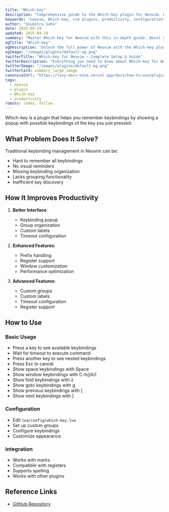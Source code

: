 ```yaml
---
title: "Which-key"
description: "Comprehensive guide to the Which-key plugin for Neovim. Learn setup, features, and best practices to enhance your workflow."
keywords: "neovim, Which-key, vim plugins, productivity, configuration"
author: "Soumitra Saha"
date: 2025-04-19
updated: 2025-04-19
summary: "Master Which-key for Neovim with this in-depth guide. Boost your coding productivity and editor experience."
ogTitle: "Which-key"
ogDescription: "Unlock the full power of Neovim with the Which-key plugin. Step-by-step instructions and expert tips."
ogImage: "/images/plugins/default-og.png"
twitterTitle: "Which-key for Neovim – Complete Setup & Guide"
twitterDescription: "Everything you need to know about Which-key for Neovim. Installation, configuration, and pro tips."
twitterImage: "/images/plugins/default-og.png"
twitterCard: summary_large_image
canonicalUrl: "https://lazy-docs-nine.vercel.app/docs/how-to-use/plugins/which-key"
tags:
  - neovim
  - plugin
  - Which-key
  - productivity
robots: index, follow
---
```


Which-key is a plugin that helps you remember keybindings by showing a popup with possible keybindings of the key you just pressed.

## What Problem Does It Solve?

Traditional keybinding management in Neovim can be:

- Hard to remember all keybindings
- No visual reminders
- Missing keybinding organization
- Lacks grouping functionality
- Inefficient key discovery

## How It Improves Productivity

1. **Better Interface**:

   - Keybinding popup
   - Group organization
   - Custom labels
   - Timeout configuration

2. **Enhanced Features**:

   - Prefix handling
   - Register support
   - Window customization
   - Performance optimization

3. **Advanced Features**:
   - Custom groups
   - Custom labels
   - Timeout configuration
   - Register support

## How to Use

### Basic Usage

- Press a key to see available keybindings
- Wait for timeout to execute command
- Press another key to see nested keybindings
- Press Esc to cancel
- Show space keybindings with Space
- Show window keybindings with C-h/j/k/l
- Show fold keybindings with z
- Show goto keybindings with g
- Show previous keybindings with [
- Show next keybindings with ]

### Configuration

- Edit `lua/config/which-key.lua`
- Set up custom groups
- Configure keybindings
- Customize appearance

### Integration

- Works with marks
- Compatible with registers
- Supports spelling
- Works with other plugins

## Reference Links

- [GitHub Repository](https://github.com/folke/which-key.nvim)
